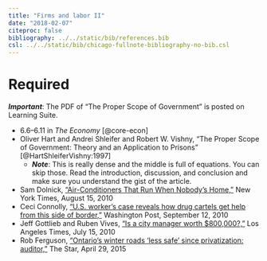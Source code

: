 ```yaml
---
title: "Firms and labor II"
date: "2018-02-07"
citeproc: false
bibliography: ../../static/bib/references.bib
csl: ../../static/bib/chicago-fullnote-bibliography-no-bib.csl
---
```


# Required

***Important***: The PDF of "The Proper Scope of Government" is posted on Learning Suite.

- <i class="fa fa-book" aria-hidden="true"></i> 6.6–6.11 in *The Economy* [@core-econ]
- <i class="fa fa-file-pdf-o" aria-hidden="true"></i> Oliver Hart and Andrei Shleifer and Robert W. Vishny, "The Proper Scope of Government: Theory and an Application to Prisons" [@HartShleiferVishny:1997]
    - ***Note***: This is really dense and the middle is full of equations. You can skip those. Read the introduction, discussion, and conclusion and make sure you understand the gist of the article.
- <i class="fa fa-external-link" aria-hidden="true"></i> Sam Dolnick, ["Air-Conditioners That Run When Nobody's Home,"](http://www.nytimes.com/2010/08/16/nyregion/16chill.html) New York Times, August 15, 2010
- <i class="fa fa-external-link" aria-hidden="true"></i> Ceci Connolly, ["U.S. worker's case reveals how drug cartels get help from this side of border,"](http://www.washingtonpost.com/wp-dyn/content/article/2010/09/11/AR2010091105087.html) Washington Post, September 12, 2010
- <i class="fa fa-external-link" aria-hidden="true"></i> Jeff Gottlieb and Ruben Vives, ["Is a city manager worth $800,000?,"](http://www.latimes.com/local/la-me-bell-salary-20100715-story.html) Los Angeles Times, July 15, 2010
- <i class="fa fa-external-link" aria-hidden="true"></i> Rob Ferguson, ["Ontario’s winter roads 'less safe' since privatization: auditor,"](https://www.thestar.com/news/canada/2015/04/29/ontarios-winter-roads-are-less-safe-since-privatization-auditor.html) The Star, April 29, 2015
